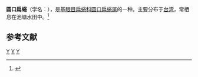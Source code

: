 {{Speciesbox
| taxon = Gyraulus spirillus
| binomial_authority = Gould, 1859
}}
'''圆口扁蜷'''（学名：''{{lang|la|Gyraulus spirillus}}''），是[[基眼目|基眼目]][[扁蜷科|扁蜷科]][[圆口扁蜷属|圆口扁蜷属]]的一种。主要分布于[[台湾|台湾]]，常栖息在池塘水田中。<ref>{{cite web|url=http://shell.sinica.edu.tw/chinese/shellbase_detail.php?science_no=1898|title=国际贝库：圆口扁蜷|publisher=台湾贝类资料库|accessdate=2009-08-11|archive-date=2016-03-04|archive-url=https://web.archive.org/web/20160304091943/http://shell.sinica.edu.tw/chinese/shellbase_detail.php?science_no=1898|dead-url=no}}</ref>

== 参考文献 ==
{{reflist}}
{{Taxonbar|from=Q10926343}}

[[Category:旋螺属|Y]]
[[Category:台灣特有種|Y]]
[[Category:1859年描述的动物|Y]]